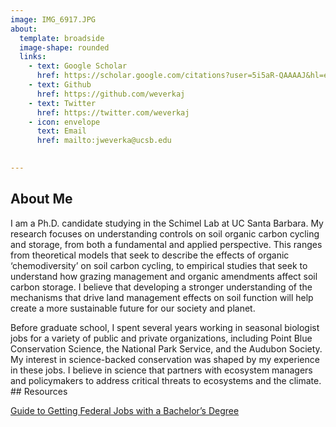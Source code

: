 ```yaml
---
image: IMG_6917.JPG
about:
  template: broadside
  image-shape: rounded
  links:
    - text: Google Scholar
      href: https://scholar.google.com/citations?user=5i5aR-QAAAAJ&hl=en&oi=ao
    - text: Github
      href: https://github.com/weverkaj
    - text: Twitter
      href: https://twitter.com/weverkaj
    - icon: envelope 
      text: Email
      href: mailto:jweverka@ucsb.edu
      

---
```


## About Me

I am a Ph.D. candidate studying in the Schimel Lab at UC Santa Barbara. My research focuses on understanding controls on soil organic carbon cycling and storage, from both a fundamental and applied perspective. This ranges from theoretical models that seek to describe the effects of organic 'chemodiversity' on soil carbon cycling, to empirical studies that seek to understand how grazing management and organic amendments affect soil carbon storage. I believe that developing a stronger understanding of the mechanisms that drive land management effects on soil function will help create a more sustainable future for our society and planet.


Before graduate school, I spent several years working in seasonal biologist jobs for a variety of public and private organizations, including Point Blue Conservation Science, the National Park Service, and the Audubon Society. My interest in science-backed conservation was shaped by my experience in these jobs. I believe in science that partners with ecosystem managers and policymakers to address critical threats to ecosystems and the climate. 
## Resources

[Guide to Getting Federal Jobs with a Bachelor's Degree](https://docs.google.com/document/d/1cJ8_7JpzBGvyxvvMcUeJHEptQeTjF_XjI0EJ6HMXgF0/edit?usp=sharing)
